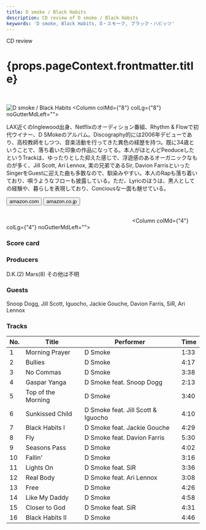 ```yaml
---
title: D smoke / Black Habits
description: CD review of D smoke / Black Habits
keywords: 'D smoke, Black Habits, D・スモーク, ブラック・ハビッツ'
---
```




<p className="largeP">CD review</p>
<h1 className="h1--no--margin">{props.pageContext.frontmatter.title}</h1>

<br/>
<Row  className="image-card-group">
	<Column colMd={"4"} colLg={"4"} noGutterMdLeft="">
       <ImageCard>

![D smoke / Black Habits](../../images/cd/dsmoke1L.jpg) 
</ImageCard>
	</Column>
	<Column colMd={"8"} colLg={"8"} noGutterMdLeft="">
	<p>
	LAX近くのInglewood出身、Netflixのオーディション番組、Rhythm & Flowで初代ウイナー、D SMokeのアルバム。Discography的には2006年デビューであり、高校教師をしつつ、音楽活動を行ってきた異色の経歴を持つ。既に34歳ということで、落ち着いた印象の作品になってる。本人がほとんどPeoduceしたというTrackは、ゆったりとした抑えた感じで、浮遊感のあるオーガニックなものが多く、Jill Scott, Ari Lennox, 実の兄弟であるSir, Davion FarrisといったSingerをGuestに迎えた曲も多数なので、馴染みやすい。本人のRapも落ち着いており、唄うようなフローも披露している。ただ、Lyricのほうは、黒人としての経験や、暮らしを表現しており、Conciousな一面も魅せている。
	</p>
	<div>
	  <Button href="https://amzn.to/2B3Y45O" kind="primary" size="small" renderIcon={ArrowUpRight24}>
      amazon.com
      </Button>
      <Button href="https://amzn.to/2YMyLxx" kind="secondary" size="small" renderIcon={ArrowUpRight24}>
      amazon.co.jp
      </Button>
	</div>
	<a style="display:inline-block;overflow:hidden;background:url(https://linkmaker.itunes.apple.com/ja-jp/lockup.svg?releaseDate=2020-02-07&kind=album&bubble=apple_music&style=mono-black) no-repeat;width:180px;height:45px;" href="https://geo.music.apple.com/jp/album/black-habits/1496717163?mt=1&app=music&ls=1&at=11lcug"></a>
	<a style="display:inline-block;overflow:hidden;background:url(https://linkmaker.itunes.apple.com/ja-jp/badge-lrg.svg?releaseDate=2020-02-07&kind=album&bubble=itunes_music) no-repeat;width:140px;height:45px;" href="https://geo.music.apple.com/jp/album/black-habits/1496717163?app=itunes&at=11lcug"></a>
</Column>
</Row>
<Row >
	<Column colMd={"4"} colLg={"4"} noGutterMdLeft="">
<div>
    <h3>Score card</h3>
	<SliderJS1 value="2" />
    <SliderJS2 value="2" />
	<SliderJS3 value="1" />
    <SliderJS4 value="8" />
</div>
</Column>
<Column colMd={"8"} colLg={"8"} noGutterMdLeft="">
<div>
<h3>Producers</h3>
<p>
D.K.(2)
Mars(8)
その他は不明
</p>
<h3>Guests</h3>
<p>
Snoop Dogg, Jill Scott, Iguocho, Jackie Gouche, Davion Farris, SiR, Ari Lennox</p>
</div>
</Column>
</Row>

<h3>Tracks</h3>

| No. |	 Title             |	 Performer         	            | Time |
| --- |	------------------ | ---------------------------------- | ---- |
| 1	  |	Morning Prayer     | D Smoke                           	| 1:33 |
| 2	  |	Bullies            | D Smoke                           	| 4:17 |
| 3	  |	No Commas          | D Smoke                           	| 3:38 |
| 4	  |	Gaspar Yanga       | D Smoke feat. Snoop Dogg          	| 2:13 |
| 5	  |	Top of the Morning | D Smoke                           	| 3:40 |
| 6	  |	Sunkissed Child    | D Smoke feat. Jill Scott & Iguocho	| 4:10 |
| 7	  |	Black Habits I     | D Smoke feat. Jackie Gouche       	| 4:29 |
| 8	  |	Fly                | D Smoke feat. Davion Farris       	| 5:30 |
| 9	  |	Seasons Pass       | D Smoke                           	| 4:02 |
| 10  |	Fallin'            | D Smoke                           	| 3:16 |
| 11  |	Lights On          | D Smoke feat. SiR                 	| 3:36 |
| 12  |	Real Body          | D Smoke feat. Ari Lennox          	| 3:08 |
| 13  |	Free               | D Smoke                           	| 4:26 |
| 14  |	Like My Daddy      | D Smoke                           	| 4:58 |
| 15  |	Closer to God      | D Smoke feat. SiR                 	| 4:31 |
| 16  |	Black Habits II    | D Smoke                           	| 4:46 |
